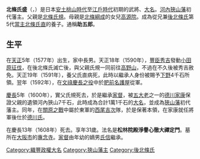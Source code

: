 {{unreferenced|time=2015-12-20T07:00:42+00:00}}
{{Infobox officeholder
| name               = 北條氏盛
| image              = 
| caption            = 

| office            = [[狹山藩|狹山藩]]藩主
| term_start        = 1600年
| term_end          = 1608年
| predecessor       = {{small|新設}}
| successor         = {{link-ja|北條氏信|北条氏信}}

| birth_name         = 	
| birth_date         = 1577年<br>（[[天正_(日本)|天正]]5年）
| birth_place        = 
| death_date         = {{death date and age|1608|6|30|1577}}<br>（[[慶長|慶長]]13年5月18日）
| death_place        = 
| module             = {{日本武士|child=yes
|時代= [[安土桃山時代|安土桃山時代]]－[[江戶時代|江戶時代]]初期
|幼名= 
|改名= 
|别名= 助五郎（通稱）
|諡号= 
|神号= 
|戒名= 松林院殿淨譽心徹大禪定門
|洗禮名= 
|墓所= [[大阪市|大阪市]][[專念寺|專念寺]]
|朝廷官位= [[從五位下|從五位下]][[美濃守|美濃守]]
|幕府職位= 
|主君= 
|藩= [[河內國|河內]][[狹山藩|狹山藩]]初代藩主
|氏族= [[後北條氏|後北條氏]]
|父= [[北條氏規|北條氏規]]
|母= [[高源院|高源院]]（[[北條綱成|北條綱成]]的女兒）
|養父= [[北條氏直|北條氏直]]
|養母= 
|弟= 菊千代、勘十郎、松千代
|妹= [[北條直定|北條直定]]室、[[白樫三郎兵衛|白樫三郎兵衛]]室、[[東條長賴|東條長賴]]室
|正室= [[船越景直|船越景直]]的女兒
|側室= 
|子= '''[[北條氏信|氏信]]'''、[[北條氏利|氏利]]、[[北條氏重|氏重]]
|女= 
|養子= 
|養女= 
 }}
}}
'''北條氏盛'''（{{jpn|j=北条 氏盛|kana=ほうじょう うじもり|rm=Hōjō Ujimori|kyu=北條 氏盛}}，{{bd|1577年||1608年|6月30日|}}）是日本[[安土桃山時代|安土桃山時代]]至[[江戶時代|江戶時代]]初期的武將、[[大名_(稱謂)|大名]]。[[河內狹山藩|河內狹山藩]]初代藩主。父親是[[北條氏規|北條氏規]]。母親是[[北條綱成|北條綱成]]的女兒[[高源院|高源院]]。成為從兄兼[[後北條氏|後北條氏]]第5代[[當主|當主]][[北條氏直|北條氏直]]的養子。通稱'''助五郎'''。

== 生平 ==
在[[天正_(日本)|天正]]5年（1577年）出生，家中長男。天正18年（1590年），[[豐臣秀吉|豐臣秀吉]]發動[[小田原征伐|小田原征伐]]，在後北條氏滅亡後，與父親氏規一同前往[[高野山|高野山]]，不過在不久後被秀吉赦免。天正19年（1591年），養父氏直病死，此時以繼承人身份被賜予[[下野|下野]]4千石所領。翌年（1592年），在[[文祿慶長之役|文祿慶長之役]]中於[[肥前|肥前]][[名護屋|名護屋]]從軍。

[[慶長|慶長]]5年（1600年），實父氏規死去，於是繼承[[家督|家督]]，被[[五大老|五大老]]之一的[[德川家康|德川家康]]保證父親的遺領河內狹山7千石，此時成為合計1萬1千石的[[大名_(稱謂)|大名]]，並成為[[狹山藩|狹山藩]]初代藩主。同年，在[[關原之戰|關原之戰]]中屬於東軍的[[西尾吉次|西尾吉次]]隊，於是保著本領，在家康就任將軍後仕於[[德川氏|德川氏]]。

在慶長13年（1608年）死去。享年31歲。法名是'''松林院殿淨譽心徹大禪定門'''。墓所在[[大阪市|大阪市]]的[[專念寺|專念寺]]。[[家督|家督]]由年幼的嫡男[[北條氏信|氏信]]繼承。

{{後北條氏歷代當主|[[後北條氏|河內北條家]]|1600年－1608年|第2代}}
{{狹山藩主|初代|1600年－1608年}}

[[Category:織豐政權大名|Category:織豐政權大名]]
[[Category:狹山藩主|Category:狹山藩主]]
[[Category:後北條氏|Category:後北條氏]]